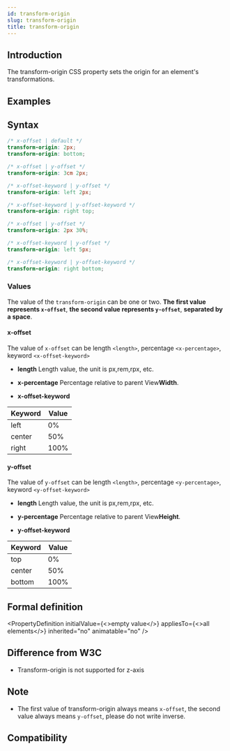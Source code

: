 ```yaml
---
id: transform-origin
slug: transform-origin
title: transform-origin
---
```


## Introduction

The transform-origin CSS property sets the origin for an element's transformations.

## Examples


<Go
  example="css-api"
  defaultFile="src/transform-origin/App.tsx"
  img="/assets/doc/css/transform-origin.jpg"
  entry="src/transform-origin"
  defaultEntryFile="dist/transform-origin.lynx.bundle"
/>

## Syntax

```scss
/* x-offset | default */
transform-origin: 2px;
transform-origin: bottom;

/* x-offset | y-offset */
transform-origin: 3cm 2px;

/* x-offset-keyword | y-offset */
transform-origin: left 2px;

/* x-offset-keyword | y-offset-keyword */
transform-origin: right top;

/* x-offset | y-offset */
transform-origin: 2px 30%;

/* x-offset-keyword | y-offset */
transform-origin: left 5px;

/* x-offset-keyword | y-offset-keyword */
transform-origin: right bottom;
```

### Values

The value of the `transform-origin` can be one or two. **The first value represents `x-offset`**, **the second value represents `y-offset`**, **separated by a space**.

#### x-offset

The value of `x-offset` can be length `<length>`, percentage `<x-percentage>`, keyword `<x-offset-keyword>`

- **length**
  Length value, the unit is px,rem,rpx, etc.

- **x-percentage**
  Percentage relative to parent View**Width**.

- **x-offset-keyword**

| Keyword | Value |
| ------- | ----- |
| left    | 0%    |
| center  | 50%   |
| right   | 100%  |

#### y-offset

The value of `y-offset` can be length `<length>`, percentage `<y-percentage>`, keyword `<y-offset-keyword>`

- **length**
  Length value, the unit is px,rem,rpx, etc.

- **y-percentage**
  Percentage relative to parent View**Height**.

- **y-offset-keyword**

| Keyword | Value |
| ------- | ----- |
| top     | 0%    |
| center  | 50%   |
| bottom  | 100%  |

## Formal definition


<PropertyDefinition
  initialValue={<>empty value</>}
  appliesTo={<>all elements</>}
  inherited="no"
  animatable="no"
/>

## Difference from W3C

- Transform-origin is not supported for z-axis

## Note

- The first value of transform-origin always means `x-offset`, the second value always means `y-offset`, please do not write inverse.

## Compatibility


<LegacyCompatTable metadata="css/properties/transform-origin" />
